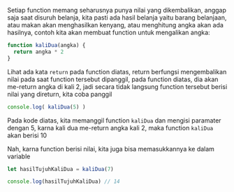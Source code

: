 Setiap function memang seharusnya punya nilai yang dikembalikan, anggap saja saat disuruh belanja, kita pasti ada hasil belanja yaitu barang belanjaan, atau makan akan menghasilkan kenyang, atau menghitung angka akan ada hasilnya, contoh kita akan membuat function untuk mengalikan angka:

```js
function kaliDua(angka) {
  return angka * 2
}
```

Lihat ada kata `return` pada function diatas, return berfungsi mengembalikan nilai pada saat function tersebut dipanggil, pada function diatas, dia akan me-return angka di kali 2, jadi secara tidak langsung function tersebut berisi nilai yang direturn, kita coba panggil

```js
console.log( kaliDua(5) )
```

Pada kode diatas, kita memanggil function `kaliDua` dan mengisi paramater dengan 5, karna kali dua me-return angka kali 2, maka function `kaliDua` akan berisi 10

Nah, karna function berisi nilai, kita juga bisa memasukkannya ke dalam variable

```js
let hasilTujuhKaliDua = kaliDua(7)

console.log(hasilTujuhKaliDua) // 14
```